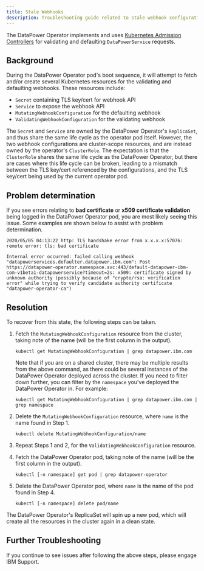 ```yaml
---
title: Stale Webhooks
description: Troubleshooting guide related to stale webhook configurations
---
```


<PageDescription>

The DataPower Operator implements and uses [Kubernetes Admission Controllers](https://kubernetes.io/docs/reference/access-authn-authz/admission-controllers/) for validating and defaulting `DataPowerService` requests.

</PageDescription>

## Background

During the DataPower Operator pod's boot sequence, it will attempt to fetch and/or create several Kubernetes resources for the validating and defaulting webhooks. These resources include:

- `Secret` containing TLS key/cert for webhook API
- `Service` to expose the webhook API
- `MutatingWebhookConfiguration` for the defaulting webhook
- `ValidatingWebhookConfiguration` for the validating webhook

The `Secret` and `Service` are owned by the DataPower Operator's `ReplicaSet`, and thus share the same life cycle as the operator pod itself. However, the two webhook configurations are cluster-scope resources, and are instead owned by the operator's `ClusterRole`. The expectation is that the `ClusterRole` shares the same life cycle as the DataPower Operator, but there are cases where this life cycle can be broken, leading to a mismatch between the TLS key/cert referenced by the configurations, and the TLS key/cert being used by the current operator pod.

## Problem determination

If you see errors relating to **bad certificate** or **x509 certificate validation** being logged in the DataPower Operator pod, you are most likely seeing this issue. Some examples are shown below to assist with problem determination.

```
2020/05/05 04:13:22 http: TLS handshake error from x.x.x.x:57076: remote error: tls: bad certificate
```

```
Internal error occurred: failed calling webhook "datapowerservices.defaulter.datapower.ibm.com": Post https://datapower-operator.namespace.svc:443/default-datapower-ibm-com-v1beta1-datapowerservice?timeout=2s: x509: certificate signed by unknown authority (possibly because of "crypto/rsa: verification error" while trying to verify candidate authority certificate "datapower-operator-ca")
```

## Resolution

To recover from this state, the following steps can be taken.

1. Fetch the `MutatingWebhookConfiguration` resource from the cluster, taking note of the name (will be the first column in the output).

    ```
    kubectl get MutatingWebhookConfiguration | grep datapower.ibm.com
    ```

    Note that if you are on a shared cluster, there may be multiple results from the above command, as there could be several instances of the DataPower Operator deployed across the cluster. If you need to filter down further, you can filter by the `namespace` you've deployed the DataPower Operator in. For example:

    ```
    kubectl get MutatingWebhookConfiguration | grep datapower.ibm.com | grep namespace
    ```

2. Delete the `MutatingWebhookConfiguration` resource, where `name` is the name found in Step 1.

    ```
    kubectl delete MutatingWebhookConfiguration/name
    ```

3. Repeat Steps 1 and 2, for the `ValidatingWebhookConfiguration` resource.

4. Fetch the DataPower Operator pod, taking note of the name (will be the first column in the output).

    ```
    kubectl [-n namespace] get pod | grep datapower-operator
    ```

5. Delete the DataPower Operator pod, where `name` is the name of the pod found in Step 4.

    ```
    kubectl [-n namespace] delete pod/name
    ```

The DataPower Operator's ReplicaSet will spin up a new pod, which will create all the resources in the cluster again in a clean state.

## Further Troubleshooting

If you continue to see issues after following the above steps, please engage IBM Support.
